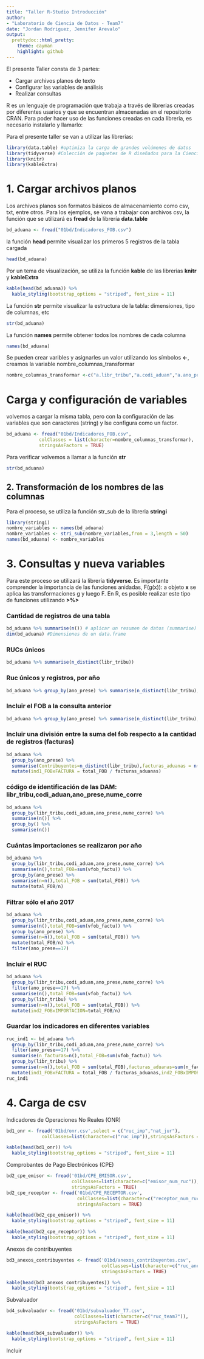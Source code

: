 ---
title: "Taller R-Studio Introducción"
author:
- "Laboratorio de Ciencia de Datos - Team7"
date: "Jordan Rodriguez, Jennifer Arevalo"
output:
  prettydoc::html_pretty:
    theme: cayman
    highlight: github
---
El presente Taller consta de 3 partes:

* Cargar archivos planos de texto
* Configurar las variables de análisis
* Realizar consultas

R es un lenguaje de programación que trabaja a través de librerias creadas por diferentes usarios y que se encuentran almacenadas en el repositorio CRAN. Para poder hacer uso de las funciones creadas en cada libreria, es necesario instalarlo y llamarlo:

Para el presente taller se van a utilizar las librerias:
```{r,warning=FALSE,message=FALSE}
library(data.table) #optimiza la carga de grandes volúmenes de datos
library(tidyverse) #Colección de paquetes de R diseñados para la Ciencia de Datos.
library(knitr)
library(kableExtra)
```

# 1. Cargar archivos planos
Los archivos planos son formatos básicos de almacenamiento como csv, txt, entre otros. Para los ejemplos, se vana a trabajar con archivos csv, la función que se utilizará es **fread** de la librería **data.table**

```{r}
bd_aduana <- fread("01bd/Indicadores_FOB.csv")
```

la función **head** permite visualizar los primeros 5 registros de la tabla cargada 
```{r}
head(bd_aduana)
```

Por un tema de visualización, se utiliza la función **kable** de las librerias **knitr** y **kableExtra**
```{r}
kable(head(bd_aduana)) %>%
  kable_styling(bootstrap_options = "striped", font_size = 11)
```

La función **str** permite visualizar la estructura de la tabla: dimensiones, tipo de columnas, etc
```{r}
str(bd_aduana)
```

La función **names** permite obtener todos los nombres de cada columna
```{r}
names(bd_aduana)
```

Se pueden crear varibles y asignarles un valor utilizando los símbolos **<-**, creamos la variable nombre_columnas_transformar
```{r}
nombre_columnas_transformar <-c("a.libr_tribu","a.codi_aduan","a.ano_prese","a.nume_corre","a.codi_agent","a.pais_adqui")
```

# Carga y configuración de variables
volvemos a cargar la misma tabla, pero con la configuración de las variables que son caracteres (string) y lse configura como un factor.
```{r}
bd_aduana <- fread("01bd/Indicadores_FOB.csv",
            colClasses = list(character=nombre_columnas_transformar),
            stringsAsFactors = TRUE)
```

Para verificar volvemos a llamar a la función **str**
```{r}
str(bd_aduana)
```


## 2. Transformación de los nombres de las columnas
Para el proceso, se utiliza la función str_sub de la libreria **stringi** 
```{r}
library(stringi)
nombre_variables <- names(bd_aduana)
nombre_variables <- stri_sub(nombre_variables,from = 3,length = 50)
names(bd_aduana) <- nombre_variables
```

# 3. Consultas y nueva variables
Para este proceso se utilizará la librería **tidyverse**. Es importante comprender la importancia de las funciones anidadas, F(g(x)): a objeto **x** se aplica las transformaciones g y luego F. En R, es posible realizar este tipo de funciones utilizando **>%>**

### Cantidad de registros de una tabla

```{r}
bd_aduana %>% summarise(n()) # aplicar un resumen de datos (summarise) a través de un conteo (n())
dim(bd_aduana) #Dimensiones de un data.frame
```



### RUCs únicos

```{r}
bd_aduana %>% summarise(n_distinct(libr_tribu))
```

### Ruc únicos y registros, por año
```{r}
bd_aduana %>% group_by(ano_prese) %>% summarise(n_distinct(libr_tribu),n())
```

### Incluir el FOB a la consulta anterior
```{r}
bd_aduana %>% group_by(ano_prese) %>% summarise(n_distinct(libr_tribu),n(),sum(vfob_factu))
```

### Incluir una división entre la suma del fob respecto a la cantidad de registros (facturas)
```{r}
bd_aduana %>% 
  group_by(ano_prese) %>% 
  summarise(Contribuyentes=n_distinct(libr_tribu),facturas_aduanas = n(),total_FOB=sum(vfob_factu)) %>% 
  mutate(ind1_FOBxFACTURA = total_FOB / facturas_aduanas)
```

### código de identificación de las DAM: libr_tribu,codi_aduan,ano_prese,nume_corre
```{r}
bd_aduana %>% 
  group_by(libr_tribu,codi_aduan,ano_prese,nume_corre) %>% 
  summarise(n()) %>% 
  group_by() %>% 
  summarise(n())
```
  
### Cuántas importaciones se realizaron por año
```{r}
bd_aduana %>% 
  group_by(libr_tribu,codi_aduan,ano_prese,nume_corre) %>% 
  summarise(n(),total_FOB=sum(vfob_factu)) %>% 
  group_by(ano_prese) %>% 
  summarise(n=n(),total_FOB = sum(total_FOB)) %>% 
  mutate(total_FOB/n)
```

### Filtrar sólo el año 2017
```{r}
bd_aduana %>% 
  group_by(libr_tribu,codi_aduan,ano_prese,nume_corre) %>% 
  summarise(n(),total_FOB=sum(vfob_factu)) %>% 
  group_by(ano_prese) %>% 
  summarise(n=n(),total_FOB = sum(total_FOB)) %>% 
  mutate(total_FOB/n) %>% 
  filter(ano_prese==17)
```

### Incluir el RUC
```{r}
bd_aduana %>% 
  group_by(libr_tribu,codi_aduan,ano_prese,nume_corre) %>% 
  filter(ano_prese==17) %>% 
  summarise(n(),total_FOB=sum(vfob_factu)) %>% 
  group_by(libr_tribu) %>% 
  summarise(n=n(),total_FOB = sum(total_FOB)) %>% 
  mutate(ind2_FOBxIMPORTACION=total_FOB/n)
```

### Guardar los indicadores en diferentes variables
```{r}
ruc_ind1 <- bd_aduana %>% 
  group_by(libr_tribu,codi_aduan,ano_prese,nume_corre) %>% 
  filter(ano_prese==17) %>% 
  summarise(n_facturas=n(),total_FOB=sum(vfob_factu)) %>% 
  group_by(libr_tribu) %>% 
  summarise(n=n(),total_FOB = sum(total_FOB),facturas_aduanas=sum(n_facturas)) %>% 
  mutate(ind1_FOBxFACTURA = total_FOB / facturas_aduanas,ind2_FOBxIMPORTACION=total_FOB/n)
ruc_ind1
```

# 4. Carga de csv
Indicadores de Operaciones No Reales (ONR)
```{r}
bd1_onr <- fread('01bd/onr.csv',select = c("ruc_imp","nat_jur"),
             colClasses=list(character=c("ruc_imp")),stringsAsFactors = TRUE)
```

```{r}
kable(head(bd1_onr)) %>%
  kable_styling(bootstrap_options = "striped", font_size = 11)
```

Comprobantes de Pago Electrónicos (CPE)
```{r}
bd2_cpe_emisor <- fread('01bd/CPE_EMISOR.csv',
                        colClasses=list(character=c("emisor_num_ruc")),
                        stringsAsFactors = TRUE)
bd2_cpe_receptor <- fread('01bd/CPE_RECEPTOR.csv',
                          colClasses=list(character=c("receptor_num_ruc")),
                          stringsAsFactors = TRUE)

```


```{r}
kable(head(bd2_cpe_emisor)) %>%
  kable_styling(bootstrap_options = "striped", font_size = 11)

kable(head(bd2_cpe_receptor)) %>%
  kable_styling(bootstrap_options = "striped", font_size = 11)
```

Anexos de contribuyentes
```{r}
bd3_anexos_contribuyentes <- fread('01bd/anexos_contribuyentes.csv',
                                   colClasses=list(character=c("ruc_anexos")),
                                   stringsAsFactors = TRUE)

```

```{r}
kable(head(bd3_anexos_contribuyentes)) %>%
  kable_styling(bootstrap_options = "striped", font_size = 11)
```

Subvaluador
```{r}
bd4_subvaluador <- fread('01bd/subvaluador_T7.csv',
                         colClasses=list(character=c("ruc_team7")),
                         stringsAsFactors = TRUE)

```

```{r}
kable(head(bd4_subvaluador)) %>%
  kable_styling(bootstrap_options = "striped", font_size = 11)
```

Incluir 

